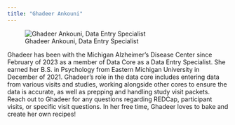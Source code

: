 ```yaml
---
title: "Ghadeer Ankouni"
---
```


::: {.grid}

::: {.g-col-6}
![Ghadeer Ankouni, Data Entry Specialist](../images/Ankouni_Ghadeer.jpg)
:::

::: {.g-col-6}

Ghadeer has been with the Michigan Alzheimer's Disease Center since February of 2023 as a member of Data Core as a Data Entry Specialist. She earned her B.S. in Psychology from Eastern Michigan University in December of 2021. Ghadeer's role in the data core includes entering data from various visits and studies, working alongside other cores to ensure the data is accurate, as well as prepping and handling study visit packets. Reach out to Ghadeer for any questions regarding REDCap, participant visits, or specific visit questions. In her free time, Ghadeer loves to bake and create her own recipes! 

:::
:::